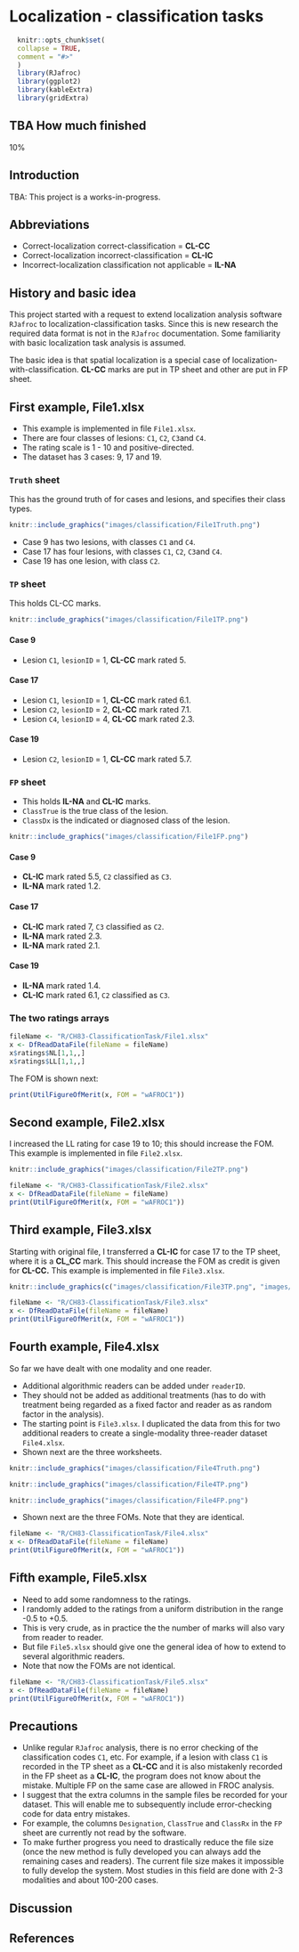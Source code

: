 # Localization - classification tasks {#classification-tasks}

```r
  knitr::opts_chunk$set(
  collapse = TRUE,
  comment = "#>"
  )
  library(RJafroc)
  library(ggplot2)
  library(kableExtra)
  library(gridExtra)
```


## TBA How much finished {#classification-tasks-how-much-finished}
10%


## Introduction {#classification-tasks-intro}

TBA: This project is a works-in-progress.

## Abbreviations {#classification-tasks-abbreviations}

-   Correct-localization correct-classification = **CL-CC**
-   Correct-localization incorrect-classification = **CL-IC**
-   Incorrect-localization classification not applicable = **IL-NA**

## History and basic idea {#classification-tasks-basic-idea}

This project started with a request to extend localization analysis software `RJafroc` to localization-classification tasks. Since this is new research the required data format is not in the `RJafroc` documentation. Some familiarity with basic localization task analysis is assumed.

The basic idea is that spatial localization is a special case of localization-with-classification. **CL-CC** marks are put in TP sheet and other are put in FP sheet.

## First example, File1.xlsx {#classification-tasks-example1}

-   This example is implemented in file `File1.xlsx`.
-   There are four classes of lesions: `C1`, `C2`, `C3`and `C4`.
-   The rating scale is 1 - 10 and positive-directed.
-   The dataset has 3 cases: 9, 17 and 19.

### `Truth` sheet {#classification-tasks-example1-truth}

This has the ground truth of for cases and lesions, and specifies their class types.

```r
knitr::include_graphics("images/classification/File1Truth.png")
```

-   Case 9 has two lesions, with classes `C1` and `C4`.
-   Case 17 has four lesions, with classes `C1`, `C2`, `C3`and `C4`.
-   Case 19 has one lesion, with class `C2`.

### `TP` sheet {#classification-tasks-example1-tp}

This holds CL-CC marks.

```r
knitr::include_graphics("images/classification/File1TP.png")
```

#### Case 9 {#classification-tasks-example1-case9}

-   Lesion `C1`, `lesionID` = 1, **CL-CC** mark rated 5.

#### Case 17 {#classification-tasks-example1-case17}

-   Lesion `C1`, `lesionID` = 1, **CL-CC** mark rated 6.1.
-   Lesion `C2`, `lesionID` = 2, **CL-CC** mark rated 7.1.
-   Lesion `C4`, `lesionID` = 4, **CL-CC** mark rated 2.3.

#### Case 19 {#classification-tasks-example1-case19}

-   Lesion `C2`, `lesionID` = 1, **CL-CC** mark rated 5.7.

### `FP` sheet {#classification-tasks-example1-fp}

-   This holds **IL-NA** and **CL-IC** marks.
-   `ClassTrue` is the true class of the lesion.
-   `ClassDx` is the indicated or diagnosed class of the lesion.

```r
knitr::include_graphics("images/classification/File1FP.png")
```

#### Case 9 {#classification-tasks-example1-fp-case9}

-   **CL-IC** mark rated 5.5, `C2` classified as `C3`.
-   **IL-NA** mark rated 1.2.

#### Case 17 {#classification-tasks-example1-fp-case17}

-   **CL-IC** mark rated 7, `C3` classified as `C2`.
-   **IL-NA** mark rated 2.3.
-   **IL-NA** mark rated 2.1.

#### Case 19 {#classification-tasks-example1-fp-case19}

-   **IL-NA** mark rated 1.4.
-   **CL-IC** mark rated 6.1, `C2` classified as `C3`.

### The two ratings arrays

```r
fileName <- "R/CH83-ClassificationTask/File1.xlsx"
x <- DfReadDataFile(fileName = fileName)
x$ratings$NL[1,1,,]
x$ratings$LL[1,1,,]
```

The FOM is shown next:

```r
print(UtilFigureOfMerit(x, FOM = "wAFROC1"))
```

## Second example, File2.xlsx {#classification-tasks-example2}

I increased the LL rating for case 19 to 10; this should increase the FOM. This example is implemented in file `File2.xlsx`.

```r
knitr::include_graphics("images/classification/File2TP.png")
```

```r
fileName <- "R/CH83-ClassificationTask/File2.xlsx"
x <- DfReadDataFile(fileName = fileName)
print(UtilFigureOfMerit(x, FOM = "wAFROC1"))
```

## Third example, File3.xlsx {#classification-tasks-example3}

Starting with original file, I transferred a **CL-IC** for case 17 to the TP sheet, where it is a **CL_CC** mark. This should increase the FOM as credit is given for **CL-CC.** This example is implemented in file `File3.xlsx`.

```r
knitr::include_graphics(c("images/classification/File3TP.png", "images/classification/File3FP.png"))
```

```r
fileName <- "R/CH83-ClassificationTask/File3.xlsx"
x <- DfReadDataFile(fileName = fileName)
print(UtilFigureOfMerit(x, FOM = "wAFROC1"))
```

## Fourth example, File4.xlsx {#classification-tasks-example4}

So far we have dealt with one modality and one reader.

-   Additional algorithmic readers can be added under `readerID`.
-   They should not be added as additional treatments (has to do with treatment being regarded as a fixed factor and reader as as random factor in the analysis).
-   The starting point is `File3.xlsx`. I duplicated the data from this for two additional readers to create a single-modality three-reader dataset `File4.xlsx`.
-   Shown next are the three worksheets.

```r
knitr::include_graphics("images/classification/File4Truth.png")
```

```r
knitr::include_graphics("images/classification/File4TP.png")
```

```r
knitr::include_graphics("images/classification/File4FP.png")
```

-   Shown next are the three FOMs. Note that they are identical.

```r
fileName <- "R/CH83-ClassificationTask/File4.xlsx"
x <- DfReadDataFile(fileName = fileName)
print(UtilFigureOfMerit(x, FOM = "wAFROC1"))
```

## Fifth example, File5.xlsx {#classification-tasks-example5}

-   Need to add some randomness to the ratings.
-   I randomly added to the ratings from a uniform distribution in the range -0.5 to +0.5.
-   This is very crude, as in practice the the number of marks will also vary from reader to reader.
-   But file `File5.xlsx` should give one the general idea of how to extend to several algorithmic readers.
-   Note that now the FOMs are not identical.

```r
fileName <- "R/CH83-ClassificationTask/File5.xlsx"
x <- DfReadDataFile(fileName = fileName)
print(UtilFigureOfMerit(x, FOM = "wAFROC1"))
```

## Precautions {#classification-tasks-precautions}

-   Unlike regular `RJafroc` analysis, there is no error checking of the classification codes `C1`, etc. For example, if a lesion with class `C1` is recorded in the TP sheet as a **CL-CC** and it is also mistakenly recorded in the FP sheet as a **CL-IC**, the program does not know about the mistake. Multiple FP on the same case are allowed in FROC analysis.
-   I suggest that the extra columns in the sample files be recorded for your dataset. This will enable me to subsequently include error-checking code for data entry mistakes.
-   For example, the columns `Designation`, `ClassTrue` and `ClassRx` in the `FP` sheet are currently not read by the software.
-   To make further progress you need to drastically reduce the file size (once the new method is fully developed you can always add the remaining cases and readers). The current file size makes it impossible to fully develop the system. Most studies in this field are done with 2-3 modalities and about 100-200 cases.

## Discussion {#classification-tasks-discussion}

## References {#classification-tasks--references}
